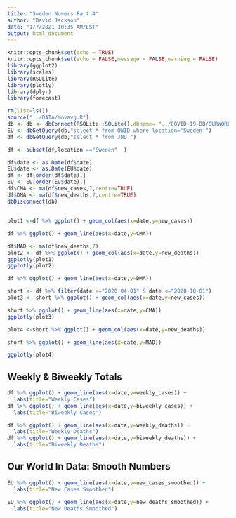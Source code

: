 ```yaml
---
title: "Sweden Numers Part 4"
author: "David Jackson"
date: "1/7/2021 10:35 AM/EST"
output: html_document
---
```


```r
knitr::opts_chunk$set(echo = TRUE)
knitr::opts_chunk$set(echo = FALSE,message = FALSE,warning = FALSE)
library(ggplot2)
library(scales)
library(RSQLite)
library(plotly)
library(dplyr)
library(forecast)
```
```r
rm(list=ls())
source("../DATA/movavg.R")
db <- db <- dbConnect(RSQLite::SQLite(),dbname= "../COVID-19-DB/OURWORLD.sqlite3")
EU <- dbGetQuery(db,"select * from OWID where location='Sweden'")
df <- dbGetQuery(db,"select * from JHU ")

df <- subset(df,location =="Sweden"  )

df$date <- as.Date(df$date)
EU$date <- as.Date(EU$date)
df <- df[order(df$date),]
EU <- EU[order(EU$date),]
df$CMA <- ma(df$new_cases,7,centre=TRUE)
df$DMA <- ma(df$new_deaths,7,centre=TRUE)
dbDisconnect(db)
```
##

```r

plot1 <-df %>% ggplot() + geom_col(aes(x=date,y=new_cases))

df %>% ggplot() + geom_line(aes(x=date,y=CMA))
```
```r
df$MAD <- ma(df$new_deaths,7)
plot2 <- df %>% ggplot() + geom_col(aes(x=date,y=new_deaths))
ggplotly(plot1)
ggplotly(plot2)

df %>% ggplot() + geom_line(aes(x=date,y=DMA))
```
```r
short <- df %>% filter(date >="2020-04-01" & date <="2020-10-01")
plot3 <- short %>% ggplot() + geom_col(aes(x=date,y=new_cases))

short %>% ggplot() + geom_line(aes(x=date,y=CMA))
ggplotly(plot3)

plot4 <-short %>% ggplot() + geom_col(aes(x=date,y=new_deaths))

short %>% ggplot() + geom_line(aes(x=date,y=MAD))

ggplotly(plot4)
```

## Weekly & Biweekly Totals

```r
df %>% ggplot() + geom_line(aes(x=date,y=weekly_cases)) + 
  labs(title="Weekly Cases")
df %>% ggplot() + geom_line(aes(x=date,y=biweekly_cases)) + 
  labs(title="Biweekly Cases")
```

```r
df %>% ggplot() + geom_line(aes(x=date,y=weekly_deaths)) + 
  labs(title="Weekly Deaths")
df %>% ggplot() + geom_line(aes(x=date,y=biweekly_deaths)) + 
  labs(title="Biweekly Deaths")
```

## Our World In Data: Smooth Numbers

```r
EU %>% ggplot() + geom_line(aes(x=date,y=new_cases_smoothed)) + 
  labs(title="New Cases Smoothed")

```

```r
EU %>% ggplot() + geom_line(aes(x=date,y=new_deaths_smoothed)) + 
  labs(title="New Deaths Smoothed")

```

